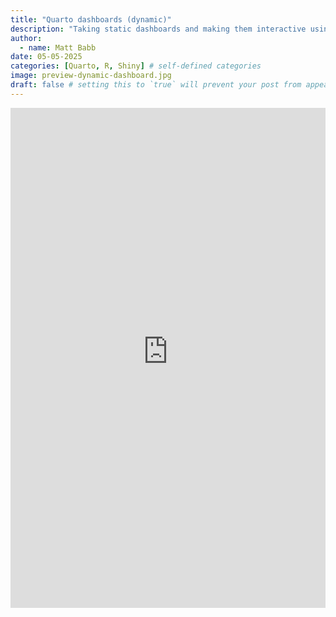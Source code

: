 ```yaml
---
title: "Quarto dashboards (dynamic)"
description: "Taking static dashboards and making them interactive using Shiny."
author:
  - name: Matt Babb
date: 05-05-2025
categories: [Quarto, R, Shiny] # self-defined categories
image: preview-dynamic-dashboard.jpg
draft: false # setting this to `true` will prevent your post from appearing on your listing page until you're ready!
---
```


<center>

<iframe src="https://34kshr-matt-babb.shinyapps.io/lab-4/#belief-that-vaccines-are-safe" frameborder="0" width="100%" height="800" allowfullscreen="true" mozallowfullscreen="true" webkitallowfullscreen="true">

</iframe>

</center>
